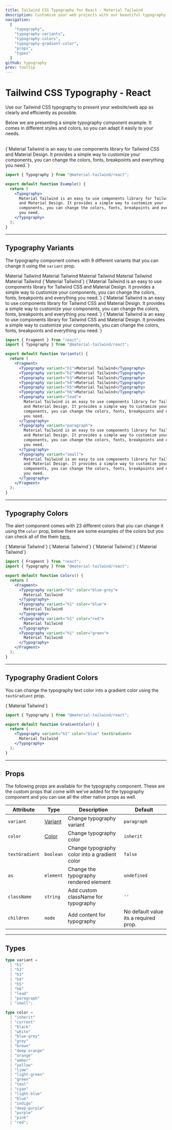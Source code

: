 ```yaml
---
title: Tailwind CSS Typography for React - Material Tailwind
description: Customise your web projects with our beautiful typography component for Tailwind CSS and React using Material Design guidelines.
navigation:
  [
    "typography",
    "typography-variants",
    "typography-colors",
    "typography-gradient-color",
    "props",
    "types"
  ]
github: typography
prev: tooltip
---
```


# Tailwind CSS Typography - React

Use our Tailwind CSS typography to present your website/web app as clearly and efficiently as possible.

Below we are presenting a simple typography component example. It comes in different styles and colors, so you can adapt it easily to your needs.

<br />

<ComponentCard id="typography">
  <Typography>
    {`Material Tailwind is an easy to use components library for Tailwind CSS and
    Material Design. It provides a simple way to customize your components, you
    can change the colors, fonts, breakpoints and everything you need.`}
  </Typography>
</ComponentCard>

```jsx showLineNumbers
import { Typography } from "@material-tailwind/react";

export default function Example() {
  return (
    <Typography>
      Material Tailwind is an easy to use components library for Tailwind CSS
      and Material Design. It provides a simple way to customize your
      components, you can change the colors, fonts, breakpoints and everything
      you need.
    </Typography>
  );
}
```

---

## Typography Variants

The typography component comes with 9 different variants that you can change it using the <Code>variant</Code> prop.

<ComponentCard id="typography-variants">
  <div className="flex flex-col gap-8 text-left">
    <Typography variant="h1">Material Tailwind</Typography>
    <Typography variant="h2">Material Tailwind</Typography>
    <Typography variant="h3">Material Tailwind</Typography>
    <Typography variant="h4">Material Tailwind</Typography>
    <Typography variant="h5">Material Tailwind</Typography>
    <Typography variant="h6" className="capitalize">
      {`Material Tailwind`}
    </Typography>
    <Typography variant="lead">
      {`Material Tailwind is an easy to use components library for Tailwind CSS and
      Material Design. It provides a simple way to customize your components, you
      can change the colors, fonts, breakpoints and everything you need.`}
    </Typography>
    <Typography variant="paragraph">
      {`Material Tailwind is an easy to use components library for Tailwind CSS and
      Material Design. It provides a simple way to customize your components, you
      can change the colors, fonts, breakpoints and everything you need.`}
    </Typography>
    <Typography variant="small">
      {`Material Tailwind is an easy to use components library for Tailwind CSS and
      Material Design. It provides a simple way to customize your components, you
      can change the colors, fonts, breakpoints and everything you need.`}
    </Typography>
  </div>
</ComponentCard>

```jsx showLineNumbers
import { Fragment } from "react";
import { Typography } from "@material-tailwind/react";

export default function Variants() {
  return (
    <Fragment>
      <Typography variant="h1">Material Tailwind</Typography>
      <Typography variant="h2">Material Tailwind</Typography>
      <Typography variant="h3">Material Tailwind</Typography>
      <Typography variant="h4">Material Tailwind</Typography>
      <Typography variant="h5">Material Tailwind</Typography>
      <Typography variant="h6">Material Tailwind</Typography>
      <Typography variant="lead">
        Material Tailwind is an easy to use components library for Tailwind CSS
        and Material Design. It provides a simple way to customize your
        components, you can change the colors, fonts, breakpoints and everything
        you need.
      </Typography>
      <Typography variant="paragraph">
        Material Tailwind is an easy to use components library for Tailwind CSS
        and Material Design. It provides a simple way to customize your
        components, you can change the colors, fonts, breakpoints and everything
        you need.
      </Typography>
      <Typography variant="small">
        Material Tailwind is an easy to use components library for Tailwind CSS
        and Material Design. It provides a simple way to customize your
        components, you can change the colors, fonts, breakpoints and everything
        you need.
      </Typography>
    </Fragment>
  );
}
```

---

## Typography Colors

The alert component comes with 23 different colors that you can change it using the <Code>color</Code> prop, below there are some examples of the colors but you can check all of the them [here.](#props)

<ComponentCard id="typography-colors">
  <div className="flex flex-col gap-8 text-left">
    <Typography variant="h1" color="blue-grey">
      {`Material Tailwind`}
    </Typography>
    <Typography variant="h1" color="blue">
      {`Material Tailwind`}
    </Typography>
    <Typography variant="h1" color="red">
      {`Material Tailwind`}
    </Typography>
    <Typography variant="h1" color="green">
      {`Material Tailwind`}
    </Typography>
  </div>
</ComponentCard>

```jsx showLineNumbers
import { Fragment } from "react";
import { Typography } from "@material-tailwind/react";

export default function Colors() {
  return (
    <Fragment>
      <Typography variant="h1" color="blue-grey">
        Material Tailwind
      </Typography>
      <Typography variant="h1" color="blue">
        Material Tailwind
      </Typography>
      <Typography variant="h1" color="red">
        Material Tailwind
      </Typography>
      <Typography variant="h1" color="green">
        Material Tailwind
      </Typography>
    </Fragment>
  );
}
```

---

## Typography Gradient Colors

You can change the typography text color into a gradient color using the <Code>textGradient</Code> prop.

<ComponentCard id="typography-gradient-color">
  <Typography variant="h1" color="blue" textGradient>
    {`Material Tailwind`}
  </Typography>
</ComponentCard>

```jsx showLineNumbers
import { Typography } from "@material-tailwind/react";

export default function GradientColor() {
  return (
    <Typography variant="h1" color="blue" textGradient>
      Material Tailwind
    </Typography>
  );
}
```

---

## Props

<span id="props" className="scroll-mt-48" />
The following props are available for the typography component. These are the custom
props that come with we've added for the typography component and you can use all
the other native props as well.

| Attribute      | Type                       | Description                                   | Default                               |
| -------------- | -------------------------- | --------------------------------------------- | ------------------------------------- |
| `variant`      | [Variant](#types)          | Change typography variant                     | <Code small>paragraph</Code>          |
| `color`        | [Color](#types)            | Change typography color                       | <Code small>inherit</Code>            |
| `textGradient` | <Code small>boolean</Code> | Change typography color into a gradient color | <Code small>false</Code>              |
| `as`           | <Code small>element</Code> | Change the typography rendered element        | <Code small>undefined</Code>          |
| `className`    | <Code small>string</Code>  | Add custom className for typography           | `''`                                  |
| `children`     | <Code small>node</Code>    | Add content for typography                    | No default value its a required prop. |

---

## Types

<span id="types" className="scroll-mt-48" />

```ts
type variant =
  | "h1"
  | "h2"
  | "h3"
  | "h4"
  | "h5"
  | "h6"
  | "lead"
  | "paragraph"
  | "small";
```

```ts
type color =
  | "inherit"
  | "current"
  | "black"
  | "white"
  | "blue-grey"
  | "grey"
  | "brown"
  | "deep-orange"
  | "orange"
  | "amber"
  | "yellow"
  | "lime"
  | "light-green"
  | "green"
  | "teal"
  | "cyan"
  | "light-blue"
  | "blue"
  | "indigo"
  | "deep-purple"
  | "purple"
  | "pink"
  | "red";
```
